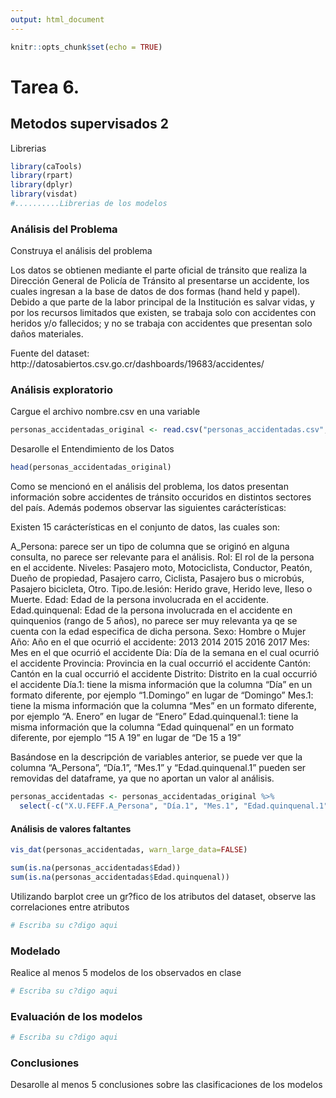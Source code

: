 ```yaml
---
output: html_document
---
```


```r
knitr::opts_chunk$set(echo = TRUE)
```

# Tarea 6.
## Metodos supervisados 2

Librerias
```r
library(caTools)
library(rpart)
library(dplyr)
library(visdat)
#..........Librerias de los modelos
```

### Análisis del Problema

Construya el análisis del problema


Los datos se obtienen mediante el parte oficial de tránsito que realiza la Dirección General de Policía de Tránsito al presentarse un accidente, los cuales ingresan a la base de datos de dos formas (hand held y papel). Debido a que parte de la labor principal de la Institución es salvar vidas, y por los recursos limitados que existen, se trabaja solo con accidentes con heridos y/o fallecidos; y no se trabaja con accidentes que presentan solo daños materiales. 


Fuente del dataset:
http://datosabiertos.csv.go.cr/dashboards/19683/accidentes/

### Análisis exploratorio

Cargue el archivo nombre.csv en una variable

```r
personas_accidentadas_original <- read.csv("personas_accidentadas.csv", encoding = "UTF-8", na.strings = c("Desconocido", "Desconocida"))
```

Desarolle el Entendimiento de los Datos

```r
head(personas_accidentadas_original)
```

Como se mencionó en el análisis del problema, los datos presentan información sobre accidentes de tránsito occuridos en distintos sectores del país. Además podemos observar las siguientes carácterísticas:

Existen 15 carácterísticas en el conjunto de datos, las cuales son:

A_Persona: parece ser un tipo de columna que se originó en alguna consulta, no parece ser relevante para el análisis.
Rol: El rol de la persona en el accidente. Niveles: Pasajero moto, Motociclista, Conductor, Peatón, Dueño de propiedad, Pasajero carro, Ciclista, Pasajero bus o microbús, Pasajero bicicleta, Otro.
Tipo.de.lesión: Herido grave, Herido leve, Ileso o Muerte.
Edad: Edad de la persona involucrada en el accidente.
Edad.quinquenal: Edad de la persona involucrada en el accidente en quinquenios (rango de 5 años), no parece ser muy relevanta ya qe se cuenta con la edad especifica de dicha persona.
Sexo: Hombre o Mujer
Año: Año en el que ocurrió el accidente: 2013 2014 2015 2016 2017 
Mes: Mes en el que ocurrió el accidente
Día: Día de la semana en el cual ocurrió el accidente
Provincia: Provincia en la cual occurrió el accidente
Cantón: Cantón en la cual occurrió el accidente
Distrito: Distrito en la cual occurrió el accidente
Día.1: tiene la misma información que la columna "Día" en un formato diferente, por ejemplo "1.Domingo" en lugar de "Domingo"
Mes.1: tiene la misma información que la columna "Mes" en un formato diferente, por ejemplo "A. Enero" en lugar de "Enero"
Edad.quinquenal.1: tiene la misma información que la columna "Edad quinquenal" en un formato diferente, por ejemplo "15 A 19" en lugar de "De 15 a 19"

Basándose en la descripción de variables anterior, se puede ver que la columna "A_Persona", "Día.1", "Mes.1" y "Edad.quinquenal.1" pueden ser removidas del dataframe, ya que no aportan un valor al análisis.

```r
personas_accidentadas <- personas_accidentadas_original %>%
  select(-c("X.U.FEFF.A_Persona", "Día.1", "Mes.1", "Edad.quinquenal.1"))
```

#### Análisis de valores faltantes

```r
vis_dat(personas_accidentadas, warn_large_data=FALSE)
```

```r
sum(is.na(personas_accidentadas$Edad))
sum(is.na(personas_accidentadas$Edad.quinquenal))
```


Utilizando barplot cree un gr?fico de los atributos del dataset, observe las correlaciones entre atributos

```r
# Escriba su c?digo aqui
```


### Modelado

Realice al menos 5 modelos de los observados en clase
```r
# Escriba su c?digo aqui
```


### Evaluación de los modelos
```r
# Escriba su c?digo aqui

```


### Conclusiones

Desarolle al menos 5 conclusiones sobre las clasificaciones de los modelos




